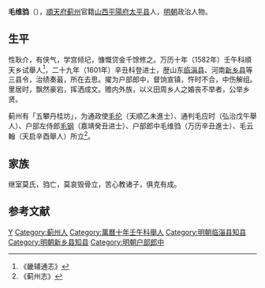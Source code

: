 '''毛维驺'''（{{bd|？||？|catIdx=}}），[[順天府|順天府]][[蓟州|蓟州]]官籍[[山西|山西]][[平陽府|平陽府]][[太平县|太平县]]人，[[明朝|明朝]]政治人物。

== 生平 ==
性耿介，有侠气，学宫倾圮，慷慨贷金千馀修之。万历十年（1582年）壬午科順天乡试舉人<ref>《畿辅通志》</ref>，二十九年（1601年）辛丑科登进士，歴山东[[临淄县|临淄县]]、河南[[新乡县|新乡县]]等三县令，治绩奏最，所在去思。擢为户部郎中，督饷宣镇，忤时不合，中伤解组。里居时，飘然豪宕，挥洒成文。赡内外族，以义田周乡人之婚丧不举者，公举乡贤。

蓟州有「五攀丹桂坊」，为通政使[[毛伦|毛伦]]（天顺乙未進士）、通判毛应时（弘治戊午舉人）、户部左侍郎[[毛钢|毛钢]]（嘉靖癸丑进士）、户部郎中毛维驺（万历辛丑進士）、毛云翰（天启辛酉舉人）所立<ref>《蓟州志》</ref>。

== 家族 ==
继室莫氏，驺亡，莫哀毁骨立，苦心教诸子，俱克有成。

==参考文献==
{{reflist}}

{{萬曆二十九年辛丑科殿試金榜}}

{{Authority control}}

{{DEFAULTSORT:}}
[[Category:毛姓|Y]]
[[Category:蓟州人|Category:蓟州人]]
[[Category:萬曆十年壬午科舉人|Category:萬曆十年壬午科舉人]]
[[Category:明朝临淄县知县|Category:明朝临淄县知县]]
[[Category:明朝新乡县知县|Category:明朝新乡县知县]]
[[Category:明朝户部郎中|Category:明朝户部郎中]]